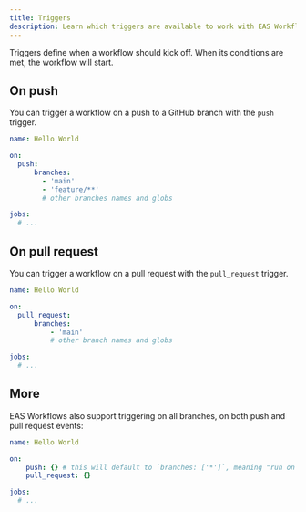 ```yaml
---
title: Triggers
description: Learn which triggers are available to work with EAS Workflows.
---
```


Triggers define when a workflow should kick off. When its conditions are met, the workflow will start.

## On push

You can trigger a workflow on a push to a GitHub branch with the `push` trigger.

```yaml .eas/workflows/hello-world.yaml
name: Hello World

on:
  push:
	  branches:
	    - 'main'
	    - 'feature/**'
	    # other branches names and globs

jobs:
  # ...
```

## On pull request

You can trigger a workflow on a pull request with the `pull_request` trigger.

```yaml .eas/workflows/hello-world.yaml
name: Hello World

on:
  pull_request:
	  branches:
		  - 'main'
		  # other branch names and globs

jobs:
  # ...
```

## More

EAS Workflows also support triggering on all branches, on both push and pull request events:

```yaml .eas/workflows/hello-world.yaml
name: Hello World

on:
	push: {} # this will default to `branches: ['*']`, meaning "run on all branches"
	pull_request: {}

jobs:
  # ...
```
